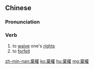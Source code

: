 {{also|弃权}}
==Chinese==
{{zh-forms|s=弃权}}

===Pronunciation===
{{zh-pron
|m=qìquán
|c=hei3 kyun4
|h=pfs=hi-khièn/khi-khièn
|mn=qz,twv,xm,zz:khí-koân/tw:khí-khoân
|cat=v
}}

===Verb===
{{zh-verb}}

# to [[waive]] one's [[right]]s
# to [[forfeit]]

[[zh-min-nan:棄權]]
[[ko:棄權]]
[[hu:棄權]]
[[mg:棄權]]